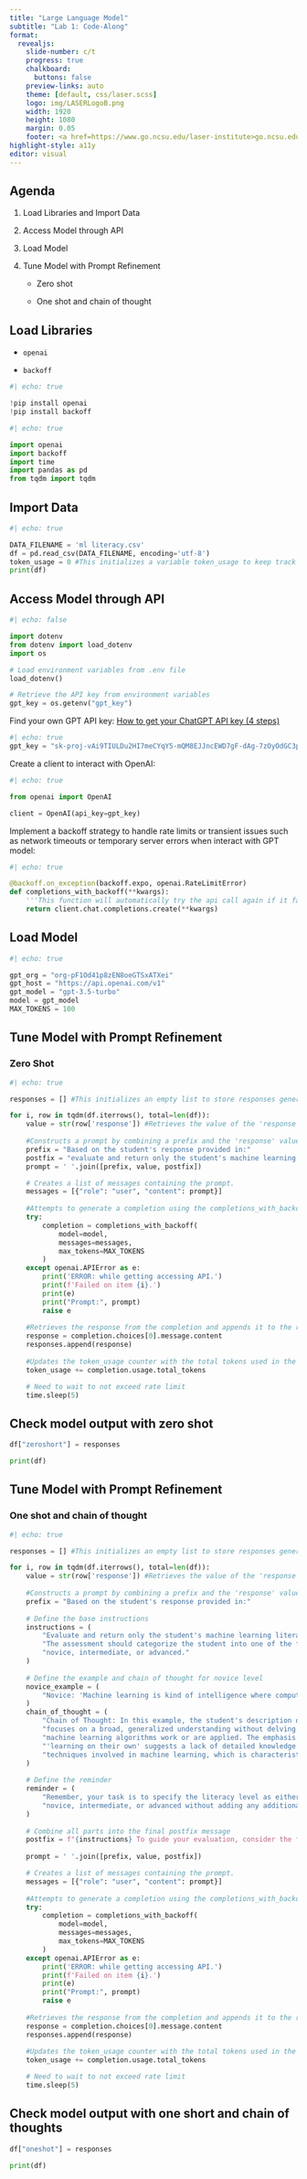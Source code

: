 ```yaml
---
title: "Large Language Model"
subtitle: "Lab 1: Code-Along"
format:
  revealjs: 
    slide-number: c/t
    progress: true
    chalkboard: 
      buttons: false
    preview-links: auto
    theme: [default, css/laser.scss]
    logo: img/LASERLogoB.png
    width: 1920
    height: 1080
    margin: 0.05
    footer: <a href=https://www.go.ncsu.edu/laser-institute>go.ncsu.edu/laser-institute
highlight-style: a11y
editor: visual
---
```


## Agenda

1.  Load Libraries and Import Data

2.  Access Model through API

3.  Load Model

4.  Tune Model with Prompt Refinement

    -   Zero shot

    -   One shot and chain of thought

## Load Libraries

-   `openai`

-   `backoff`

```python
#| echo: true

!pip install openai
!pip install backoff
```

```python
#| echo: true

import openai
import backoff
import time
import pandas as pd
from tqdm import tqdm
```

## Import Data

```python
#| echo: true

DATA_FILENAME = 'ml literacy.csv'
df = pd.read_csv(DATA_FILENAME, encoding='utf-8')
token_usage = 0 #This initializes a variable token_usage to keep track of the total number of tokens used during the process.
print(df)
```

## Access Model through API

```python
#| echo: false

import dotenv
from dotenv import load_dotenv
import os

# Load environment variables from .env file
load_dotenv()

# Retrieve the API key from environment variables
gpt_key = os.getenv("gpt_key")
```

Find your own GPT API key: [How to get your ChatGPT API key (4 steps)](https://www.merge.dev/blog/chatgpt-api-key)

```python
#| echo: true
gpt_key = "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" #use your own key
```

Create a client to interact with OpenAI:

```python
#| echo: true

from openai import OpenAI

client = OpenAI(api_key=gpt_key)
```

Implement a backoff strategy to handle rate limits or transient issues such as network timeouts or temporary server errors when interact with GPT model:

```python
#| echo: true

@backoff.on_exception(backoff.expo, openai.RateLimitError)
def completions_with_backoff(**kwargs):
    '''This function will automatically try the api call again if it fails.'''
    return client.chat.completions.create(**kwargs)
```

## Load Model

```python
#| echo: true

gpt_org = "org-pF1Od41p8zEN8oeGTSxATXei"
gpt_host = "https://api.openai.com/v1"
gpt_model = "gpt-3.5-turbo"
model = gpt_model
MAX_TOKENS = 100
```

## Tune Model with Prompt Refinement

### Zero Shot

```python
#| echo: true

responses = [] #This initializes an empty list to store responses generated from the OpenAI GPT model.

for i, row in tqdm(df.iterrows(), total=len(df)):
    value = str(row['response']) #Retrieves the value of the 'response' column from the current row and converts it to a string.
    
    #Constructs a prompt by combining a prefix and the 'response' value from the row.
    prefix = "Based on the student's response provided in:"
    postfix = "evaluate and return only the student's machine learning literacy level. The assessment should categorize the student into one of the following three levels: novice, intermediate, or advanced."
    prompt = ' '.join([prefix, value, postfix])

    # Creates a list of messages containing the prompt.
    messages = [{"role": "user", "content": prompt}] 
    
    #Attempts to generate a completion using the completions_with_backoff function, passing the GPT model, messages, and maximum tokens as arguments.
    try:
        completion = completions_with_backoff(
            model=model,
            messages=messages,
            max_tokens=MAX_TOKENS
        )
    except openai.APIError as e:
        print('ERROR: while getting accessing API.')
        print(f'Failed on item {i}.')
        print(e)
        print("Prompt:", prompt)
        raise e
    
    #Retrieves the response from the completion and appends it to the responses list.
    response = completion.choices[0].message.content
    responses.append(response)
    
    #Updates the token_usage counter with the total tokens used in the completion.
    token_usage += completion.usage.total_tokens

    # Need to wait to not exceed rate limit
    time.sleep(5)
```

## Check model output with zero shot

```python
df["zeroshort"] = responses

print(df)
```

## Tune Model with Prompt Refinement

### One shot and chain of thought

```python
#| echo: true

responses = [] #This initializes an empty list to store responses generated from the OpenAI GPT model.

for i, row in tqdm(df.iterrows(), total=len(df)):
    value = str(row['response']) #Retrieves the value of the 'response' column from the current row and converts it to a string.
    
    #Constructs a prompt by combining a prefix and the 'response' value from the row.
    prefix = "Based on the student's response provided in:"
    
    # Define the base instructions
    instructions = (
        "Evaluate and return only the student's machine learning literacy level. "
        "The assessment should categorize the student into one of the following three levels: "
        "novice, intermediate, or advanced."
    )
    
    # Define the example and chain of thought for novice level
    novice_example = (
        "Novice: 'Machine learning is kind of intelligence where computers learn on their own.'"
    )
    chain_of_thought = (
        "Chain of Thought: In this example, the student's description of machine learning "
        "focuses on a broad, generalized understanding without delving into specifics about how "
        "machine learning algorithms work or are applied. The emphasis on 'intelligence' and "
        "'learning on their own' suggests a lack of detailed knowledge about the processes and "
        "techniques involved in machine learning, which is characteristic of a novice level of understanding."
    )
    
    # Define the reminder
    reminder = (
        "Remember, your task is to specify the literacy level as either "
        "novice, intermediate, or advanced without adding any additional commentary or explanation."
    )
    
    # Combine all parts into the final postfix message
    postfix = f"{instructions} To guide your evaluation, consider the following example and the associated chain of thought process: {novice_example} {chain_of_thought} {reminder}"
            
    prompt = ' '.join([prefix, value, postfix])

    # Creates a list of messages containing the prompt.
    messages = [{"role": "user", "content": prompt}] 
    
    #Attempts to generate a completion using the completions_with_backoff function, passing the GPT model, messages, and maximum tokens as arguments.
    try:
        completion = completions_with_backoff(
            model=model,
            messages=messages,
            max_tokens=MAX_TOKENS
        )
    except openai.APIError as e:
        print('ERROR: while getting accessing API.')
        print(f'Failed on item {i}.')
        print(e)
        print("Prompt:", prompt)
        raise e
    
    #Retrieves the response from the completion and appends it to the responses list.
    response = completion.choices[0].message.content
    responses.append(response)
    
    #Updates the token_usage counter with the total tokens used in the completion.
    token_usage += completion.usage.total_tokens

    # Need to wait to not exceed rate limit
    time.sleep(5)
```

## Check model output with one short and chain of thoughts

```python
df["oneshot"] = responses

print(df)
```
